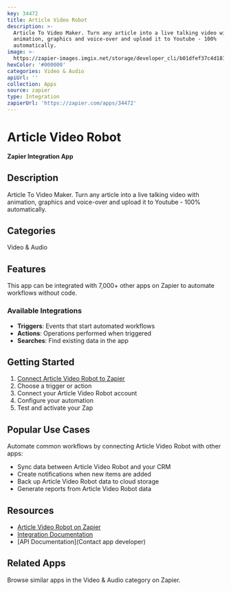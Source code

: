 ```yaml
---
key: 34472
title: Article Video Robot
description: >-
  Article To Video Maker. Turn any article into a live talking video with
  animation, graphics and voice-over and upload it to Youtube - 100%
  automatically.
image: >-
  https://zapier-images.imgix.net/storage/developer_cli/b01dfef37c4d181a241b71447880dbe7.png?auto=format%2Ccompress&ixlib=python-3.0.0&q=50
hexColor: '#000000'
categories: Video & Audio
apiUrl: ''
collection: Apps
source: zapier
type: Integration
zapierUrl: 'https://zapier.com/apps/34472'
---
```

# Article Video Robot

**Zapier Integration App**

## Description

Article To Video Maker. Turn any article into a live talking video with animation, graphics and voice-over and upload it to Youtube - 100% automatically.

## Categories

Video & Audio

## Features

This app can be integrated with 7,000+ other apps on Zapier to automate workflows without code.

### Available Integrations

- **Triggers**: Events that start automated workflows
- **Actions**: Operations performed when triggered
- **Searches**: Find existing data in the app

## Getting Started

1. [Connect Article Video Robot to Zapier](https://zapier.com/apps/34472)
2. Choose a trigger or action
3. Connect your Article Video Robot account
4. Configure your automation
5. Test and activate your Zap

## Popular Use Cases

Automate common workflows by connecting Article Video Robot with other apps:

- Sync data between Article Video Robot and your CRM
- Create notifications when new items are added
- Back up Article Video Robot data to cloud storage
- Generate reports from Article Video Robot data

## Resources

- [Article Video Robot on Zapier](https://zapier.com/apps/34472)
- [Integration Documentation](https://zapier.com/apps/34472/integrations)
- [API Documentation](Contact app developer)

## Related Apps

Browse similar apps in the Video & Audio category on Zapier.
